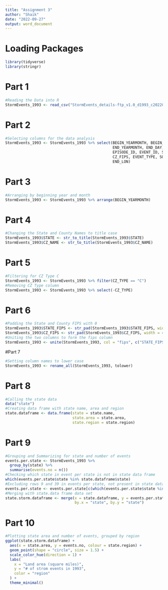 ---
title: "Assignment 3"
author: "Shaik"
date: "2022-09-27"
output: word_document
---

# Loading Packages

```{r}
library(tidyverse)
library(stringr)

```

# Part 1

```{r}
#Reading the Data into R 
StormEvents_1993 <- read_csv("StormEvents_details-ftp_v1.0_d1993_c20220425.csv.gz")

```


# Part 2

```{r}
#Selecting columns for the data analysis
StormEvents_1993 <- StormEvents_1993 %>% select(BEGIN_YEARMONTH, BEGIN_DAY, BEGIN_TIME, BEGIN_DATE_TIME,
                                                END_YEARMONTH, END_DAY, END_TIME, END_DATE_TIME, 
                                                EPISODE_ID, EVENT_ID, STATE, STATE_FIPS, CZ_NAME, CZ_TYPE, 
                                                CZ_FIPS, EVENT_TYPE, SOURCE, BEGIN_LAT, BEGIN_LON, END_LAT,
                                                END_LON)
```


# Part 3 

```{r}
#Arranging by beginning year and month 
StormEvents_1993 <- StormEvents_1993 %>% arrange(BEGIN_YEARMONTH)

```


# Part 4

```{r}
#Changing the State and County Names to title case
StormEvents_1993$STATE <- str_to_title(StormEvents_1993$STATE)
StormEvents_1993$CZ_NAME <- str_to_title(StormEvents_1993$CZ_NAME)
```


# Part 5

```{r}
#Filtering for CZ Type C
StormEvents_1993 <- StormEvents_1993 %>% filter(CZ_TYPE == "C")
#Removing CZ Type column
StormEvents_1993 <- StormEvents_1993 %>% select(-CZ_TYPE)
```


# Part 6

```{r}

#Padding the State and County FIPS with 0
StormEvents_1993$STATE_FIPS <- str_pad(StormEvents_1993$STATE_FIPS, width = 3, side = "left", pad = "0")
StormEvents_1993$CZ_FIPS <- str_pad(StormEvents_1993$CZ_FIPS, width = 4, side = "left", pad = "0")
#Uniting the two columns to form the fips column
StormEvents_1993 <- unite(StormEvents_1993, col = "fips", c("STATE_FIPS", "CZ_FIPS"), sep = "", remove = F)
```


#Part 7

```{r}
#Setting column names to lower case
StormEvents_1993 <- rename_all(StormEvents_1993, tolower)
```


# Part 8

```{r}
#Calling the state data
data("state")
#Creating data frame with state name, area and region
state.dataframe <- data.frame(state = state.name,
                              state.area = state.area, 
                              state.region = state.region)
```


# Part 9


```{r}
#Grouping and Summarizing for state and number of events
events.per.state <- StormEvents_1993 %>% 
  group_by(state) %>% 
  summarise(events.no = n())
#Checking which state in event per state is not in state data frame
which(events.per.state$state %in% state.dataframe$state)
#Excluding rows 9 and 39 in events per state, not present in state data information
events.per.state <- events.per.state[c(which(events.per.state$state %in% state.dataframe$state)),]
#Merging with state.data frame data set
state.storm.dataframe <- merge(x = state.dataframe, y = events.per.state, 
                               by.x = "state", by.y = "state")
```


# Part 10

```{r}
#Plotting state area and number of events, grouped by region
ggplot(state.storm.dataframe) +
  aes(x = state.area, y = events.no, colour = state.region) +
  geom_point(shape = "circle", size = 1.5) +
  scale_color_hue(direction = 1) +
  labs(
    x = "Land area (square miles)",
    y = "# of strom events in 1993",
    color = "region"
  ) +
  theme_minimal()
```








